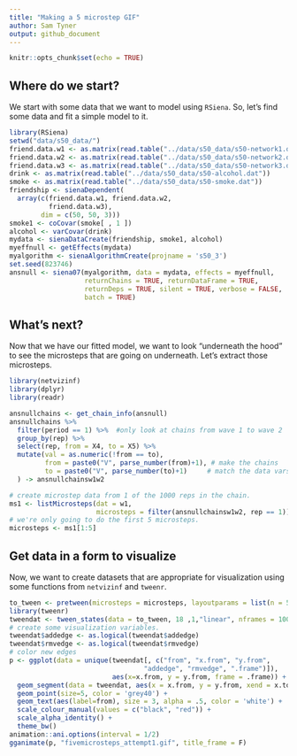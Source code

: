 ```yaml
---
title: "Making a 5 microstep GIF"
author: Sam Tyner
output: github_document
---
```


```r
knitr::opts_chunk$set(echo = TRUE)
```


## Where do we start? 

We start with some data that we want to model using `RSiena`. So, let's find some data and fit a simple model to it. 

```r
library(RSiena)
setwd("data/s50_data/")
friend.data.w1 <- as.matrix(read.table("../data/s50_data/s50-network1.dat"))
friend.data.w2 <- as.matrix(read.table("../data/s50_data/s50-network2.dat"))
friend.data.w3 <- as.matrix(read.table("../data/s50_data/s50-network3.dat"))
drink <- as.matrix(read.table("../data/s50_data/s50-alcohol.dat"))
smoke <- as.matrix(read.table("../data/s50_data/s50-smoke.dat"))
friendship <- sienaDependent(
  array(c(friend.data.w1, friend.data.w2,
          friend.data.w3),
        dim = c(50, 50, 3)))
smoke1 <- coCovar(smoke[ , 1 ])
alcohol <- varCovar(drink)
mydata <- sienaDataCreate(friendship, smoke1, alcohol)
myeffnull <- getEffects(mydata)
myalgorithm <- sienaAlgorithmCreate(projname = 's50_3')
set.seed(823746)
ansnull <- siena07(myalgorithm, data = mydata, effects = myeffnull,
                   returnChains = TRUE, returnDataFrame = TRUE,
                   returnDeps = TRUE, silent = TRUE, verbose = FALSE,
                   batch = TRUE)
```

## What's next?

Now that we have our fitted model, we want to look "underneath the hood" to see the microsteps that are going on underneath. Let's extract those microsteps. 

```r
library(netvizinf)
library(dplyr)
library(readr)

ansnullchains <- get_chain_info(ansnull)
ansnullchains %>% 
  filter(period == 1) %>%  #only look at chains from wave 1 to wave 2
  group_by(rep) %>%
  select(rep, from = X4, to = X5) %>% 
  mutate(val = as.numeric(!from == to),
         from = paste0("V", parse_number(from)+1), # make the chains
         to = paste0("V", parse_number(to)+1)     # match the data vars 
  ) -> ansnullchainsw1w2

# create microstep data from 1 of the 1000 reps in the chain. 
ms1 <- listMicrosteps(dat = w1, 
                      microsteps = filter(ansnullchainsw1w2, rep == 1))
# we're only going to do the first 5 microsteps. 
microsteps <- ms1[1:5]
```

## Get data in a form to visualize

Now, we want to create datasets that are appropriate for visualization using some functions from `netvizinf` and `tweenr`. 

```r
to_tween <- pretween(microsteps = microsteps, layoutparams = list(n = 50, directed = TRUE))
library(tweenr)
tweendat <- tween_states(data = to_tween, 18 ,1,"linear", nframes = 100)
# create some visualization variables. 
tweendat$addedge <- as.logical(tweendat$addedge)
tweendat$rmvedge <- as.logical(tweendat$rmvedge)
# color new edges
p <- ggplot(data = unique(tweendat[, c("from", "x.from", "y.from",
                                  "addedge", "rmvedge", ".frame")]), 
                          aes(x=x.from, y = y.from, frame = .frame)) +
  geom_segment(data = tweendat, aes(x = x.from, y = y.from, xend = x.to, yend = y.to, frame = .frame, color = addedge)) + 
  geom_point(size=5, color = 'grey40') + 
  geom_text(aes(label=from), size = 3, alpha = .5, color = 'white') + 
  scale_colour_manual(values = c("black", "red")) + 
  scale_alpha_identity() + 
  theme_bw() 
animation::ani.options(interval = 1/2)
gganimate(p, "fivemicrosteps_attempt1.gif", title_frame = F)


```
